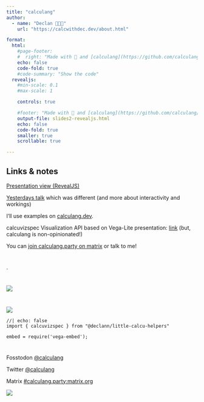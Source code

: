 ```yaml
---
title: "calculang"
author:
  - name: "Declan 🧮👨‍💻"
    url: "https://calcwithdec.dev/about.html"

format:
  html:
    #page-footer:
    #  right: "Made with 💓 and [calculang](https://github.com/calculang/calculang)"
    echo: false
    code-fold: true
    #code-summary: "Show the code"
  revealjs:
    #min-scale: 0.1
    #max-scale: 1

    controls: true

    #footer: "Made with 💓 and [calculang](https://github.com/calculang/calculang)"
    output-file: slides2-revealjs.html
    echo: false
    code-fold: true
    smaller: true
    scrollable: true

---
```


## Links & notes

[Presentation view (RevealJS)](/slides2-revealjs.html)

[Yesterdays talk](https://fosdem.org/2024/schedule/event/fosdem-2024-2617-calc-with-calculang-a-language-for-calculations/) which was different (and more about interactivity and workings)

I'll use examples on [calculang.dev](https://calculang.dev).

calcuvizspec Visualization API based on Vega-Lite presentation: [link](https://calcuvizspec-presentation.pages.dev/calcuvizspec-revealjs) (but, calculang is non-opinionated!)

You can [join calculang.party on matrix](https://matrix.to/#/#calculang.party:matrix.org) or talk to me!

#

.

#

![](./pic-1.png) <!--{width=100}-->


#

![](./pic-2.png) <!--{width=100}-->


```ojs
//| echo: false
import { calcuvizspec } from "@declann/little-calcu-helpers"

embed = require('vega-embed');
```

# 

Fosstodon [@calculang](https://fosstodon.org/@calculang)

Twitter [@calculang](https://twitter.com/calculang)

Matrix [#calculang.party:matrix.org](https://matrix.to/#/#calculang.party:matrix.org)

![](./logo4.svg) <!--{width=100}-->
